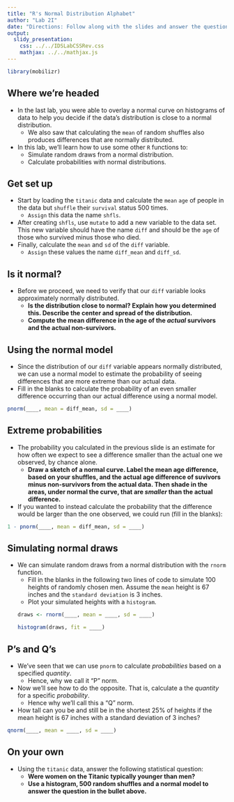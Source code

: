 ```yaml
---
title: "R's Normal Distribution Alphabet"
author: "Lab 2I"
date: "Directions: Follow along with the slides and answer the questions in **red** font in your journal."
output: 
  slidy_presentation: 
    css: ../../IDSLabCSSRev.css
    mathjax: ../../mathjax.js
---
```


```r
library(mobilizr)
```

## Where we're headed

- In the last lab, you were able to overlay a normal curve on histograms of data to help you decide if the data's distribution is close to a normal distribution.
    - We also saw that calculating the `mean` of random shuffles also produces differences that are normally distributed.
- In this lab, we'll learn how to use some other `R` functions to:
    - Simulate random draws from a normal distribution.
    - Calculate probabilities with normal distributions.


## Get set up

- Start by loading the `titanic` data and calculate the `mean` `age` of people in the data but `shuffle` their `survival` status 500 times.
    - `Assign` this data the name `shfls`.
- After creating `shfls`, use `mutate` to add a new variable to the data set. This new variable should have the name `diff` and should be the `age` of those who survived minus those who died.
- Finally, calculate the `mean` and `sd` of the `diff` variable.
    - `Assign` these values the name `diff_mean` and `diff_sd`.


## Is it normal?

- Before we proceed, we need to verify that our `diff` variable looks approximately normally distributed.
    - **Is the distribution close to normal? Explain how you determined this. Describe the center and spread of the distribution.**
    - **Compute the mean difference in the age of the _actual_ survivors and the actual non-survivors.**


## Using the normal model

- Since the distribution of our `diff` variable appears normally distributed, we can use a normal model to estimate the probability of seeing differences that are more extreme than our actual data.
- Fill in the blanks to calculate the probability of an even smaller difference occurring than our actual difference using a normal model.
```r
pnorm(____, mean = diff_mean, sd = ____)
```


## Extreme probabilities

- The probability you calculated in the previous slide is an estimate for how often we expect to see a difference smaller than the actual one we observed, by chance alone.
    - **Draw a sketch of a normal curve. Label the mean age difference, based on your shuffles, and the actual age difference of suvivors minus non-survivors from the actual data. Then shade in the areas, under normal the curve, that are _smaller_ than the actual difference.**
- If you wanted to instead calculate the probability that the difference would be larger than the one observed, we could run (fill in the blanks):
```r
1 - pnorm(____, mean = diff_mean, sd = ____)
```


## Simulating normal draws

- We can simulate random draws from a normal distribution with the `rnorm` function.
    - Fill in the blanks in the following two lines of code to simulate 100 heights of randomly chosen men. Assume the `mean` height is 67 inches and the `standard deviation` is 3 inches.  
    - Plot your simulated heights with a `histogram`.
```r
draws <- rnorm(____, mean = ____, sd = ____)
```
```r
histogram(draws, fit = ____)
```


## P's and Q's

- We've seen that we can use `pnorm` to calculate _probabilities_ based on a specified _quantity_.
    - Hence, why we call it "P" norm.
- Now we'll see how to do the opposite. That is, calculate a the _quantity_ for a specific _probability_.
    - Hence why we'll call this a "Q" norm.
- How tall can you be and still be in the shortest 25% of heights if the mean height is 67 inches with a standard deviation of 3 inches?
```r
qnorm(____, mean = ____, sd = ____)
```

## On your own

- Using the `titanic` data, answer the following statistical question:
    - **Were women on the Titanic typically younger than men?**
    - **Use a histogram, 500 random shuffles and a normal model to answer the question in the bullet above.**